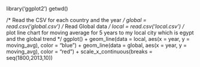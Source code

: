 library('ggplot2')
getwd()

/* Read the CSV for each country and the year */
global = read.csv('global.csv')
/* Read Global data */
local = read.csv('local.csv')
/* plot line chart for moving average for 5 years to my local city which is egypt and the global trend */
ggplot() + 
geom_line(data = local, aes(x = year, y = moving_avg), color = "blue") +
geom_line(data = global, aes(x = year, y = moving_avg), color = "red") +
scale_x_continuous(breaks = seq(1800,2013,10))
